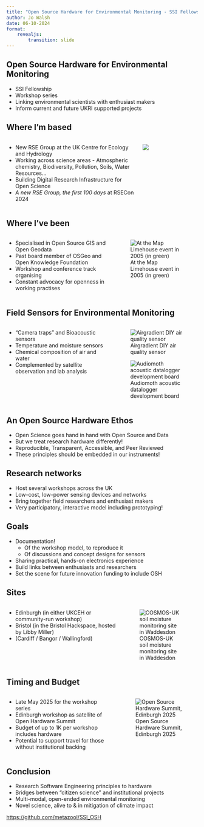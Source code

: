 ```yaml
---
title: "Open Source Hardware for Environmental Monitoring - SSI Fellowship Application"
author: Jo Walsh
date: 06-10-2024
format: 
    revealjs:
        transition: slide
---
```


## Open Source Hardware for Environmental Monitoring

* SSI Fellowship
* Workshop series 
* Linking environmental scientists with enthusiast makers
* Inform current and future UKRI supported projects


## Where I'm based

:::: {.columns}

::: {.column width="70%"}

* New RSE Group at the UK Centre for Ecology and Hydrology
* Working across science areas - Atmospheric chemistry, Biodiversity, Pollution, Soils, Water Resources...
* Building Digital Research Infrastructure for Open Science
* _A new RSE Group, the first 100 days_ at RSECon 2024

::: 

::: {.column width="30%"}

![](https://github.com/NERC-CEH/rse_group/blob/rsecon24-internal-pres/img/logo.png?raw=true)

:::

::::

## Where I've been

:::: {.columns}

::: {.column width="55%"}

* Specialised in Open Source GIS and Open Geodata
* Past board member of OSGeo and Open Knowledge Foundation
* Workshop and conference track organising
* Constant advocacy for openness in working practises

::: 

::: {.column width="45%"}

![At the Map Limehouse event in 2005 (in green)](https://wiki.openstreetmap.org/w/images/5/56/Map_limsehouse.jpg?20050717232246)

:::

::::


## Field Sensors for Environmental Monitoring


:::: {.columns}

::: {.column width="55%"}

* "Camera traps" and Bioacoustic sensors
* Temperature and moisture sensors
* Chemical composition of air and water
* Complemented by satellite observation and lab analysis


:::

::: {.column width="45%"}

![Airgradient DIY air quality sensor](https://www.airgradient.com/images/diy/ag_diy_complete.jpg)

![Audiomoth acoustic datalogger development board](https://static.wixstatic.com/media/b31671_d94ec9ac024c4f01a4e5ce34a7ca2e44~mv2.jpg)

:::

::::


## An Open Source Hardware Ethos

* Open Science goes hand in hand with Open Source and Data
* But we treat research hardware differently!
* Reproducible, Transparent, Accessible, and Peer Reviewed
* These principles should be embedded in our instruments! 


## Research networks

* Host several workshops across the UK
* Low-cost, low-power sensing devices and networks
* Bring together field researchers and enthusiast makers
* Very participatory, interactive model including prototyping!


## Goals

* Documentation!
  * Of the workshop model, to reproduce it
  * Of discussions and concept designs for sensors
* Sharing practical, hands-on electronics experience
* Build links between enthusiasts and researchers
* Set the scene for future innovation funding to include OSH


## Sites

:::: {.columns}

::: {.column width="60%"}

* Edinburgh (in either UKCEH or community-run workshop)
* Bristol (in the Bristol Hackspace, hosted by Libby Miller)
* (Cardiff / Bangor / Wallingford)

:::

::: {.column width="40%"}

![COSMOS-UK soil moisture monitoring site in Waddesdon](https://uk-scape.ceh.ac.uk/sites/default/files/styles/half_and_half/public/2021-02/d8-half-cosmos-uk-Waddesdon-102093-1146x978.jpg?itok=Vc6arN7l)


:::

::::

## Timing and Budget

:::: {.columns}

::: {.column width="55%"}

* Late May 2025 for the workshop series
* Edinburgh workshop as satellite of Open Hardware Summit
* Budget of up to 1K per workshop includes hardware
* Potential to support travel for those without institutional backing

:::

::: {.column width="40%"}

![Open Source Hardware Summit, Edinburgh 2025](https://2025.oshwa.org/static/images/header.svg)

:::

::::


## Conclusion 

* Research Software Engineering principles to hardware
* Bridges between "citizen science" and institutional projects
* Multi-modal, open-ended environmental monitoring
* Novel science, alive to & in mitigation of climate impact

[https://github.com/metazool/SSI_OSH](https://github.com/metazool/SSI_OSH)
